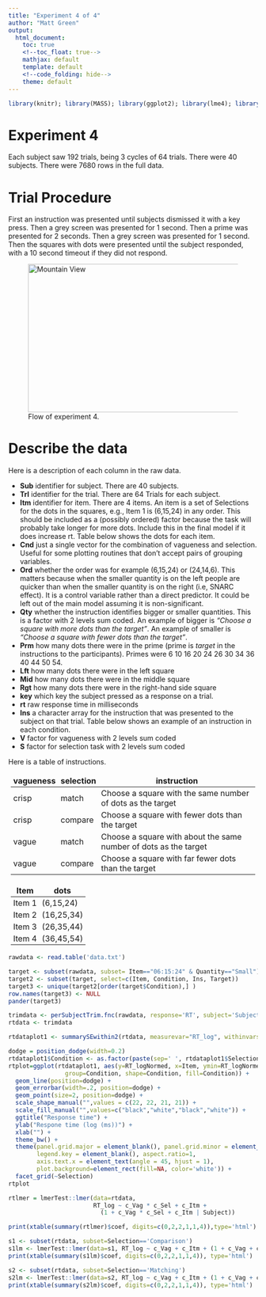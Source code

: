 ```yaml
---
title: "Experiment 4 of 4"
author: "Matt Green"
output:
  html_document:
    toc: true
    <!--toc_float: true-->
    mathjax: default
    template: default
    <!--code_folding: hide-->
    theme: default
---  
```

<style>
table, th, td {
    border: 1px grey;
    border-collapse: collapse;
    padding:2px 5px 2px 5px
}  
</style>

```r
library(knitr); library(MASS); library(ggplot2); library(lme4); library(xtable); library(plyr); library(lattice); library(LMERConvenienceFunctions); library(car); library(grid); library(lmerTest); library(reshape2); library(ggplot2); library(languageR); library(pander); source('summarySEwithin2.R')
```

# Experiment 4

Each subject saw 192 trials, being 3 cycles of 64 trials. There were 40 subjects. There were 7680 rows in the full data.

# Trial Procedure
First an instruction was presented until subjects dismissed it with a key press. Then a grey screen was presented for 1 second. Then a prime was presented for 2 seconds. Then a grey screen was presented for 1 second. Then the squares with dots were presented until the subject responded, with a 10 second timeout if they did not respond.

<figure>
<img src="./flow-of-experiment4.pdf" alt="Mountain View" style="width:480px;height:300px;">
<figcaption>Flow of experiment 4.</figcaption>
</figure>

# Describe the data

Here is a description of each column in the raw data.

* **Sub** identifier for subject. There are 40 subjects.
* **Trl** identifier for the trial. There are 64 Trials for each subject.
* **Itm** identifier for item. There are 4 items. An item is a set of Selections for the dots in the squares, e.g., Item 1 is (6,15,24) in any order. This should be included as a (possibly ordered) factor because the task will probably take longer for more dots. Include this in the final model if it does increase rt. Table below shows the dots for each item.
* **Cnd** just a single vector for the combination of vagueness and selection. Useful for some plotting routines that don't accept pairs of grouping variables. 
* **Ord** whether the order was for example (6,15,24) or (24,14,6). This matters because when the smaller quantity is on the left people are quicker than when the smaller quantity is on the right (i.e, SNARC effect). It is a control variable rather than a direct predictor. It could be left out of the main model assuming it is non-significant.
* **Qty** whether the instruction identifies bigger or smaller quantities. This is a factor with 2 levels sum coded. An example of bigger is _"Choose a square with more dots than the target"_. An example of smaller is _"Choose a square with fewer dots than the target"_.
* **Prm** how many dots there were in the prime (prime is _target_ in the instructions to the participants). Primes were 6 10 16 20 24 26 30 34 36 40 44 50 54.
* **Lft** how many dots there were in the left square
* **Mid** how many dots there were in the middle square
* **Rgt** how many dots there were in the right-hand side square
* **key** which key the subject pressed as a response on a trial.
* **rt** raw response time in milliseconds
* **Ins** a character array for the instruction that was presented to the subject on that trial. Table below shows an example of an instruction in each condition.
* **V** factor for vagueness with 2 levels sum coded
* **S** factor for selection task with 2 levels sum coded

Here is a table of instructions.

<!-- <style type="text/css"> -->
<!-- .table {width: 50%;} -->
<!-- </style> -->

vagueness | selection | instruction
----------|-----------|--------------------------------------------------------------------
crisp     | match     | Choose a square with the same number of dots as the target  
crisp     | compare   | Choose a square with fewer dots than the target 
vague     | match     | Choose a square with about the same number of dots as the target 
vague     | compare   | Choose a square with far fewer dots than the target 

Item   | dots
-------|-----------
Item 1 | (6,15,24)
Item 2 | (16,25,34)
Item 3 | (26,35,44)
Item 4 | (36,45,54)

```r
rawdata <- read.table('data.txt')
```

```r
target <- subset(rawdata, subset= Item=="06:15:24" & Quantity=="Small")
target2 <- subset(target, select=c(Item, Condition, Ins, Target))
target3 <- unique(target2[order(target$Condition),] )
row.names(target3) <- NULL
pander(target3)
```

```r
trimdata <- perSubjectTrim.fnc(rawdata, response='RT', subject='Subject', trim = 2.5)$data
rtdata <- trimdata
```

```r
rtdataplot1 <- summarySEwithin2(rtdata, measurevar="RT_log", withinvars=c("Condition", "Vagueness", "Selection", "Item"), idvar="Subject")
```

```r
dodge = position_dodge(width=0.2)
rtdataplot1$Condition <- as.factor(paste(sep=' ', rtdataplot1$Selection, rtdataplot1$Vagueness))
rtplot=ggplot(rtdataplot1, aes(y=RT_logNormed, x=Item, ymin=RT_logNormed-ci, ymax=RT_logNormed+ci,
                group=Condition, shape=Condition, fill=Condition)) +
  geom_line(position=dodge) +
  geom_errorbar(width=.2, position=dodge) +
  geom_point(size=2, position=dodge) +
  scale_shape_manual("",values = c(22, 22, 21, 21)) +
  scale_fill_manual("",values=c("black","white","black","white")) +
  ggtitle("Response time") +
  ylab("Respone time (log (ms))") + 
  xlab("") +
  theme_bw() +
  theme(panel.grid.major = element_blank(), panel.grid.minor = element_blank(),
        legend.key = element_blank(), aspect.ratio=1,
        axis.text.x = element_text(angle = 45, hjust = 1),
        plot.background=element_rect(fill=NA, color='white')) +
  facet_grid(~Selection) 
rtplot
```

```r
rtlmer = lmerTest::lmer(data=rtdata,
                        RT_log ~ c_Vag * c_Sel + c_Itm +
                          (1 + c_Vag * c_Sel + c_Itm | Subject))
```

```r
print(xtable(summary(rtlmer)$coef, digits=c(0,2,2,1,1,4)),type='html')
```

```r
s1 <- subset(rtdata, subset=Selection=='Comparison')
s1lm <- lmerTest::lmer(data=s1, RT_log ~ c_Vag + c_Itm + (1 + c_Vag + c_Itm | Subject))
print(xtable(summary(s1lm)$coef, digits=c(0,2,2,1,1,4)), type='html')
```

```r
s2 <- subset(rtdata, subset=Selection=='Matching')
s2lm <- lmerTest::lmer(data=s2, RT_log ~ c_Vag + c_Itm + (1 + c_Vag + c_Itm | Subject))
print(xtable(summary(s2lm)$coef, digits=c(0,2,2,1,1,4)), type='html')
```
